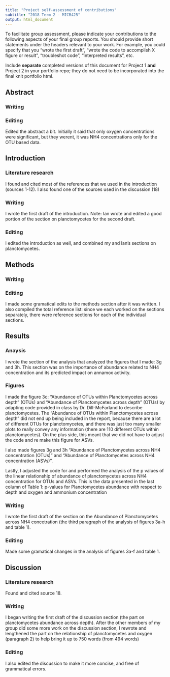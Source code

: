 ```yaml
---
title: "Project self-assessment of contributions"
subtitle: "2018 Term 2 - MICB425"
output: html_document
---
```

To facilitate group assessment, please indicate your contributions to the following aspects of your final group reports. You should provide short statements under the headers relevant to your work. For example, you could specify that you "wrote the first draft", "wrote the code to accomplish X figure or result", "troubleshot code", "interpreted results", etc.

Include **separate** completed versions of this document for Project 1 **and** Project 2 in your portfolio repo; they do not need to be incorporated into the final knit portfolio html.

## Abstract
### Writing

### Editing

Edited the abstract a bit. Initially it said that only oxygen concentrations were significant, but they werent, it was NH4 concentrations only for the OTU based data.

## Introduction

### Literature research

I found and cited most of the references that we used in the introduction (sources 1-12). I also found one of the sources used in the discussion (18) 

### Writing

I wrote the first draft of the introduction. Note: Ian wrote and edited a good portion of the section on planctomycetes for the second draft.

### Editing

I edited the introduction as well, and combined my and Ian's sections on planctomycetes.  

## Methods
### Writing

### Editing

I made some gramatical edits to the methods section after it was written. I also compiled the total reference list: since we each worked on the sections separately, there were reference sections for each of the individual sections.  

## Results
### Anaysis 

I wrote the section of the analysis that analyzed the figures that I made: 3g and 3h. This section was on the importance of abundance related to NH4 concentration and its predicted impact on annamox activity.

### Figures

I made the figure 3c: "Abundance of OTUs within Planctomycetes across depth" (OTUs)
and "Abundance of Planctomycetes across depth" (OTUs) by adapting code provided in class by Dr. Dill-McFarland to describe planctomycetes. The "Abundance of OTUs within Planctomycetes across depth" did not end up being included in the report, because there are a lot of different OTUs for planctomycetes, and there was just too many smaller plots to really convey any information (there are 110 different OTUs within planctomycetes). On the plus side, this meant that we did not have to adjust the code and re make this figure for ASVs. 

I also made figures 3g and 3h "Abundance of Planctomycetes across NH4 concentration (OTUs)" and "Abundance of Planctomycetes across NH4 concentration (ASVs)". 

Lastly, I adjusted the code for and performed the analysis of the p values of the linear relationship of abundance of planctomycetes across NH4 concentration for OTUs and ASVs. This is the data presented in the last column of Table 1: p-values for Planctomycetes abundance with respect to depth and oxygen and ammonium concentration

### Writing

I wrote the first draft of the section on the Abundance of Planctomycetes across NH4 concetration (the third paragraph of the analysis of figures 3a-h and table 1).


### Editing

Made some gramatical changes in the analysis of figures 3a-f and table 1.

## Discussion

### Literature research

Found and cited source 18. 

### Writing

I began writing the first draft of the discussion section (the part on planctomycetes abundance across depth). 
After the other members of my group did some more work on the discussion section, I rewrote and lengthened the part on the relationship of planctomycetes and oxygen (paragraph 2) to help bring it up to 750 words (from 494 words)

### Editing

I also edited the discussion to make it more concise, and free of grammatical errors. 
